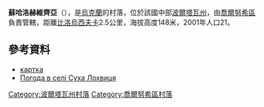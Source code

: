 {{coord|50|20|57|N|32|50|58|E|scale:100000_region:UA|display=title}}

'''蘇哈洛赫維齊亞'''（{{lang-uk|Суха Лохвиця}}），是[[烏克蘭|烏克蘭]]的村落，位於該國中部[[波爾塔瓦州|波爾塔瓦州]]，由[[喬爾努希區|喬爾努希區]]負責管轄，距離[[比洛烏西夫卡_(喬爾努希區)|比洛烏西夫卡]]2.5公里，海拔高度148米，2001年人口21。

==參考資料==
* [http://gska2.rada.gov.ua/pls/z7502/A005?rdat1=24.11.2008&rf7571=26808 картка]{{Dead link|date=2018年6月 |bot=InternetArchiveBot |fix-attempted=no }}
* [http://weather.in.ua/ua/poltavskaja/25588 Погода в селі Суха Лохвиця] {{Wayback|url=http://weather.in.ua/ua/poltavskaja/25588 |date=20160305075901 }}

{{DEFAULTSORT:Суха Лохвиця}}
[[Category:波爾塔瓦州村落|Category:波爾塔瓦州村落]]
[[Category:喬爾努希區村落|Category:喬爾努希區村落]]


{{Poltava-geo-stub}}
